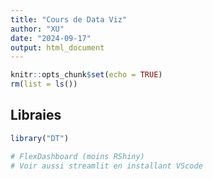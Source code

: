 ```yaml
---
title: "Cours de Data Viz"
author: "XU"
date: "2024-09-17"
output: html_document
---
```


```r
knitr::opts_chunk$set(echo = TRUE)
rm(list = ls())
```

## Libraies
```r
library("DT")

# FlexDashboard (moins RShiny)
# Voir aussi streamlit en installant VScode
```

